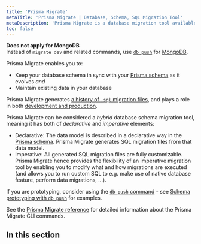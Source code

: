 ```yaml
---
title: 'Prisma Migrate'
metaTitle: 'Prisma Migrate | Database, Schema, SQL Migration Tool'
metaDescription: 'Prisma Migrate is a database migration tool available via the Prisma CLI that integrates with Prisma schema for data modeling.'
toc: false
---
```


<TopBlock>

<Admonition type="info">

**Does not apply for MongoDB**<br/>Instead of `migrate dev` and related commands, use [`db push`](/concepts/components/prisma-migrate/db-push) for [MongoDB](/concepts/database-connectors/mongodb).

</Admonition>

Prisma Migrate enables you to:

- Keep your database schema in sync with your [Prisma schema](/concepts/components/prisma-schema) as it evolves _and_
- Maintain existing data in your database

Prisma Migrate generates [a history of `.sql` migration files](/concepts/components/prisma-migrate/migration-histories), and plays a role in both [development and production](/concepts/components/prisma-migrate/migrate-development-production).

Prisma Migrate can be considered a _hybrid_ database schema migration tool, meaning it has both of _declarative_ and _imperative_ elements:

- Declarative: The data model is described in a declarative way in the [Prisma schema](/concepts/components/prisma-schema). Prisma Migrate generates SQL migration files from that data model.
- Imperative: All generated SQL migration files are fully customizable. Prisma Migrate hence provides the flexibility of an imperative migration tool by enabling you to modify what and how migrations are executed (and allows you to run custom SQL to e.g. make use of native database feature, perform data migrations, ...).

<Tip>

If you are prototyping, consider using the [`db push` command](db-push) - see [Schema prototyping with `db push`](/guides/migrate/prototyping-schema-db-push) <span class="guide"></span> for examples.

</Tip>

See the [Prisma Migrate reference](/reference/api-reference/command-reference#prisma-migrate) <span class="api"></span> for detailed information about the Prisma Migrate CLI commands.

</TopBlock>

## In this section

<Subsections />
